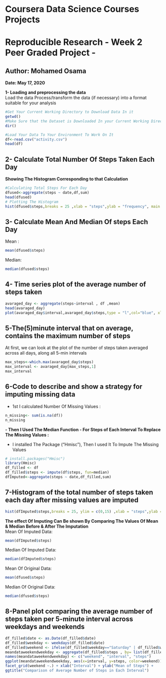 # Coursera Data Science Courses Projects  
# Reproducible Research - Week 2 Peer Graded Project -  
**Author: Mohamed Osama**  
--------------------------------------------------------  
**Date: May 17, 2020**


**1- Loading and preprocessing the data**  
Load the data Process/transform the data (if necessary) into a format suitable for your analysis
```{r,echo = TRUE}
#Get Your Current Working Directory to Download Data In it 
getwd()
#Make Sure that the Dataset is Downloaded In your Current Working Directory
dir()

#Load Your Data To Your Environment To Work On It
df<-read.csv("activity.csv")
head(df)

```
## 2- Calculate Total Number Of Steps Taken Each Day  
**Showing The Histogram Corresponding to that Calculation**

```{r,echo = TRUE}
#Calculating Total Steps For Each Day
dfused<-aggregate(steps ~ date,df,sum)
head(dfused)
# Plotting The Histogram
hist(dfused$steps,breaks = 25 ,xlab = "steps",ylab = "frequency", main = "Histgram of Total Steps" , ylim = c(0,15) , col = "red")

```

## 3- Calculate Mean And Median Of steps Each Day  
  
Mean : 
```{r,echo = TRUE}
mean(dfused$steps)
```
Median:
```{r,echo = TRUE}
median(dfused$steps)
```
## 4- Time series plot of the average number of steps taken  
```{r,echo = TRUE}
avaraged_day <- aggregate(steps~interval , df ,mean)
head(avaraged_day)
plot(avaraged_day$interval,avaraged_day$steps,type = "l",col="blue", xlab = "5 minutes Interval" , ylab = "Average Number of Steps steps", main = "Average daily activity pattern")
```

## 5-The(5)minute interval that on average, contains the maximum number of steps  
At first, we can look at the plot of the number of steps taken averaged across all days, along all 5-min intervals

```{r,echo = TRUE}
max_steps<-which.max(avaraged_day$steps)
max_interval <- avaraged_day[max_steps,1]
max_interval
```

## 6-Code to describe and show a strategy for imputing missing data  
- 1st I calculated Number Of Missing Values :
```{r,echo = TRUE}
n_missing<- sum(is.na(df))
n_missing
```
**- Then I Used The Median Function - For Steps of Each Interval To Replace The Missing Values :**  

- I installed The Package ("Hmisc"), Then I used It To Impute The Missing Values

```{r,echo = TRUE}
# install.packages("Hmisc")
library(Hmisc)
df_filled <- df
df_filled$steps <- impute(df$steps, fun=median)
dfImputed<-aggregate(steps ~ date,df_filled,sum)
```

## 7-Histogram of the total number of steps taken each day after missing values are imputed
```{r,echo = TRUE}
hist(dfImputed$steps,breaks = 25, ylim = c(0,15) ,xlab = "steps",ylab = "frequency", main = "Histgram of Total StepsWith Imputed NA's" , col = "red")
```

**The effect Of Imputing Can Be shown By Comparing The Values Of Mean & Median Before & After The Imputation**  
Mean Of Imputed Data:
```{r,echo = TRUE}
mean(dfImputed$steps)
```
Median Of Imputed Data:
```{r,echo = TRUE}
median(dfImputed$steps)
```
Mean Of Original Data:
```{r,echo = TRUE}
mean(dfused$steps)
```
Median Of Original Data:
```{r,echo = TRUE}
median(dfused$steps)
```

## 8-Panel plot comparing the average number of steps taken per 5-minute interval across weekdays and weekends  

```{r,echo = TRUE}
df_filled$date <- as.Date(df_filled$date)
df_filled$weekday <- weekdays(df_filled$date)
df_filled$weekend <- ifelse(df_filled$weekday=="Saturday" | df_filled$weekday=="Sunday", "Weekend", "Weekday" )
meandataweekendweekday <- aggregate(df_filled$steps , by= list(df_filled$weekend,df_filled$interval), na.omit(mean))
names(meandataweekendweekday) <- c("weekend", "interval", "steps")
ggplot(meandataweekendweekday, aes(x=interval, y=steps, color=weekend)) + geom_line()+
facet_grid(weekend ~.) + xlab("Interval") + ylab("Mean of Steps") +
ggtitle("Comparison of Average Number of Steps in Each Interval")
```

